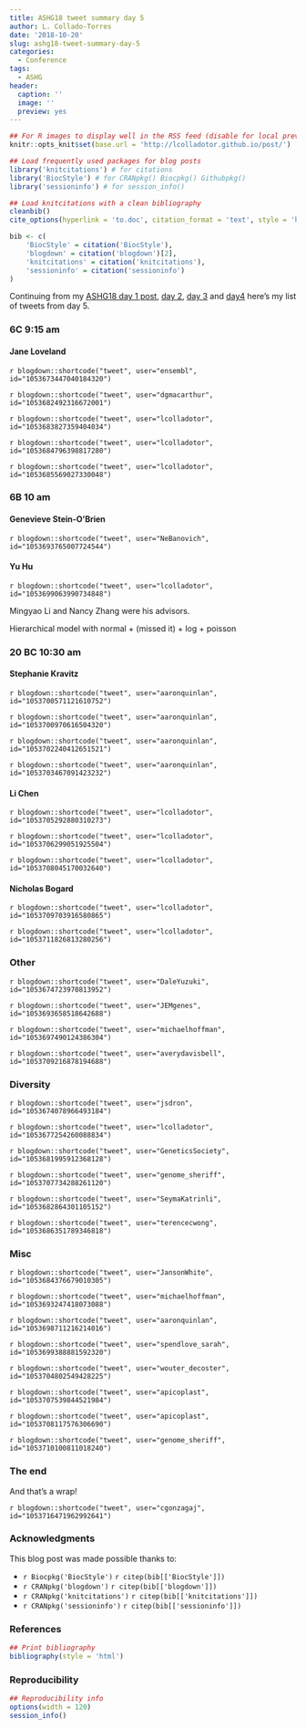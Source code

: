 ```yaml
---
title: ASHG18 tweet summary day 5
author: L. Collado-Torres
date: '2018-10-20'
slug: ashg18-tweet-summary-day-5
categories:
  - Conference
tags:
  - ASHG
header:
  caption: ''
  image: ''
  preview: yes
---
```


```r
## For R images to display well in the RSS feed (disable for local preview)
knitr::opts_knit$set(base.url = 'http://lcolladotor.github.io/post/')

## Load frequently used packages for blog posts
library('knitcitations') # for citations
library('BiocStyle') # for CRANpkg() Biocpkg() Githubpkg()
library('sessioninfo') # for session_info()

## Load knitcitations with a clean bibliography
cleanbib()
cite_options(hyperlink = 'to.doc', citation_format = 'text', style = 'html')

bib <- c(
    'BiocStyle' = citation('BiocStyle'),
    'blogdown' = citation('blogdown')[2],
    'knitcitations' = citation('knitcitations'),
    'sessioninfo' = citation('sessioninfo')
)
```


Continuing from my [ASHG18 day 1 post](http://lcolladotor.github.io/2018/10/16/ashg18-tweet-summary-day-1/#.W8gWEBNKg0o), [day 2](http://lcolladotor.github.io/2018/10/17/ashg18-tweet-summary-day-2/#.W8ggNxNKg0o), [day 3](http://lcolladotor.github.io/2018/10/18/ashg18-tweet-summary-day-3/#.W8mYLxNKg0o) and [day4](http://lcolladotor.github.io/2018/10/19/ashg18-tweet-summary-day-4/#.W8qdTRNKg0o) here's my list of tweets from day 5.

### 6C 9:15 am

#### Jane Loveland


`r blogdown::shortcode("tweet", user="ensembl", id="1053673447040184320")`

`r blogdown::shortcode("tweet", user="dgmacarthur", id="1053682492316672001")`

`r blogdown::shortcode("tweet", user="lcolladotor", id="1053683827359404034")`

`r blogdown::shortcode("tweet", user="lcolladotor", id="1053684796398817280")`

`r blogdown::shortcode("tweet", user="lcolladotor", id="1053685569027330048")`



### 6B 10 am

#### Genevieve Stein-O’Brien

`r blogdown::shortcode("tweet", user="NeBanovich", id="1053693765007724544")`

#### Yu Hu

`r blogdown::shortcode("tweet", user="lcolladotor", id="1053699063990734848")`

Mingyao Li and Nancy Zhang were his advisors. 

Hierarchical model with normal + (missed it) + log + poisson


### 20 BC 10:30 am

#### Stephanie Kravitz


`r blogdown::shortcode("tweet", user="aaronquinlan", id="1053700571121610752")`

`r blogdown::shortcode("tweet", user="aaronquinlan", id="1053700970616504320")`

`r blogdown::shortcode("tweet", user="aaronquinlan", id="1053702240412651521")`

`r blogdown::shortcode("tweet", user="aaronquinlan", id="1053703467091423232")`


#### Li Chen


`r blogdown::shortcode("tweet", user="lcolladotor", id="1053705292880310273")`

`r blogdown::shortcode("tweet", user="lcolladotor", id="1053706299051925504")`

`r blogdown::shortcode("tweet", user="lcolladotor", id="1053708045170032640")`


#### Nicholas Bogard


`r blogdown::shortcode("tweet", user="lcolladotor", id="1053709703916580865")`

`r blogdown::shortcode("tweet", user="lcolladotor", id="1053711826813280256")`


### Other


`r blogdown::shortcode("tweet", user="DaleYuzuki", id="1053674723970813952")`

`r blogdown::shortcode("tweet", user="JEMgenes", id="1053693658518642688")`

`r blogdown::shortcode("tweet", user="michaelhoffman", id="1053697490124386304")`

`r blogdown::shortcode("tweet", user="averydavisbell", id="1053709216878194688")`



### Diversity 


`r blogdown::shortcode("tweet", user="jsdron", id="1053674078966493184")`

`r blogdown::shortcode("tweet", user="lcolladotor", id="1053677254260088834")`

`r blogdown::shortcode("tweet", user="GeneticsSociety", id="1053681995912368128")`

`r blogdown::shortcode("tweet", user="genome_sheriff", id="1053707734288261120")`

`r blogdown::shortcode("tweet", user="SeymaKatrinli", id="1053682864301105152")`

`r blogdown::shortcode("tweet", user="terencecwong", id="1053686351789346818")`



### Misc


`r blogdown::shortcode("tweet", user="JansonWhite", id="1053684376679010305")`

`r blogdown::shortcode("tweet", user="michaelhoffman", id="1053693247418073088")`

`r blogdown::shortcode("tweet", user="aaronquinlan", id="1053698711216214016")`

`r blogdown::shortcode("tweet", user="spendlove_sarah", id="1053699388881592320")`

`r blogdown::shortcode("tweet", user="wouter_decoster", id="1053704802549428225")`

`r blogdown::shortcode("tweet", user="apicoplast", id="1053707539844521984")`

`r blogdown::shortcode("tweet", user="apicoplast", id="1053708117576306690")`

`r blogdown::shortcode("tweet", user="genome_sheriff", id="1053710100811018240")`


### The end

And that's a wrap!

`r blogdown::shortcode("tweet", user="cgonzagaj", id="1053716471962992641")`

### Acknowledgments


This blog post was made possible thanks to:

* `r Biocpkg('BiocStyle')` `r citep(bib[['BiocStyle']])`
* `r CRANpkg('blogdown')` `r citep(bib[['blogdown']])`
* `r CRANpkg('knitcitations')` `r citep(bib[['knitcitations']])`
* `r CRANpkg('sessioninfo')` `r citep(bib[['sessioninfo']])`

### References

```r
## Print bibliography
bibliography(style = 'html')
```

### Reproducibility

```r
## Reproducibility info
options(width = 120)
session_info()
```
